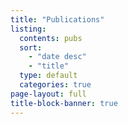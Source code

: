 ```yaml
---
title: "Publications"
listing:
  contents: pubs
  sort:
    - "date desc"
    - "title"
  type: default
  categories: true
page-layout: full
title-block-banner: true
---
```


